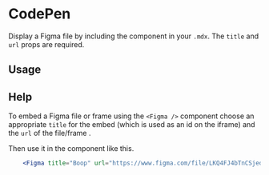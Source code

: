 

<Meta title="Figma" component={Figma} />

# CodePen

Display a Figma file by including the component in your `.mdx`. The `title` and `url` props are required.

<ArgsTable of={Figma} />

## Usage

<Canvas>
  <Story name="usage">
    <Figma title="Boop" url="https://www.figma.com/file/LKQ4FJ4bTnCSjedbRpk931/Sample-File" />
  </Story>
</Canvas>

## Help

<Story name="help" />

To embed a Figma file or frame using the `<Figma />` component choose an appropriate `title` for the embed (which is used as an id on the iframe) and the `url` of the file/frame .


Then use it in the component like this.

```jsx
    <Figma title="Boop" url="https://www.figma.com/file/LKQ4FJ4bTnCSjedbRpk931/Sample-File" />
```
